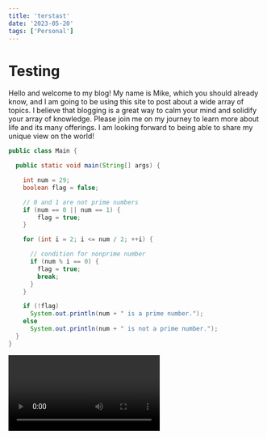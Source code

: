 ---
title: 'terstast'
date: '2023-05-20'
tags: ['Personal']
---
# Testing
Hello and welcome to my blog! My name is Mike, which you should already know, and I am going to be using this site to post about a wide array of topics. I believe that blogging is a great way to calm your mind and solidify your array of knowledge. Please join me on my journey to learn more about life and its many offerings. I am looking forward to being able to share my unique view on the world!

```java
public class Main {

  public static void main(String[] args) {

    int num = 29;
    boolean flag = false;

    // 0 and 1 are not prime numbers
    if (num == 0 || num == 1) {
        flag = true;
    }

    for (int i = 2; i <= num / 2; ++i) {

      // condition for nonprime number
      if (num % i == 0) {
        flag = true;
        break;
      }
    }

    if (!flag)
      System.out.println(num + " is a prime number.");
    else
      System.out.println(num + " is not a prime number.");
  }
}
```

<Video id="bpkW7fVEQrA" />
